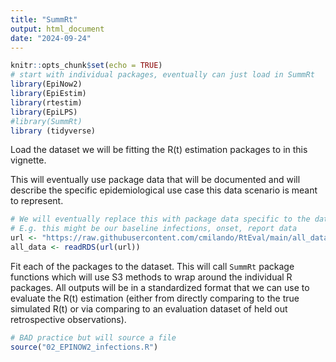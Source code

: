 ```yaml
---
title: "SummRt"
output: html_document
date: "2024-09-24"
---
```


```r
knitr::opts_chunk$set(echo = TRUE)
# start with individual packages, eventually can just load in SummRt
library(EpiNow2)
library(EpiEstim)
library(rtestim)
library(EpiLPS)
#library(SummRt)
library (tidyverse)
```

Load the dataset we will be fitting the R(t) estimation packages
to in this vignette.

This will eventually use package data that will be documented and
will describe the specific epidemiological use case this
data scenario is meant to represent. 
```r
# We will eventually replace this with package data specific to the dataset. 
# E.g. this might be our baseline infections, onset, report data
url <- "https://raw.githubusercontent.com/cmilando/RtEval/main/all_data.RDS"
all_data <- readRDS(url(url))
```

Fit each of the packages to the dataset. This will call `SummRt` package
functions which will use S3 methods to wrap around the individual 
R packages. All outputs will be in a standardized format that we can use to
evaluate the R(t) estimation (either from directly comparing to the 
true simulated R(t) or via comparing to an evaluation dataset of held out
retrospective observations).
```r

# BAD practice but will source a file
source("02_EPINOW2_infections.R")
```



